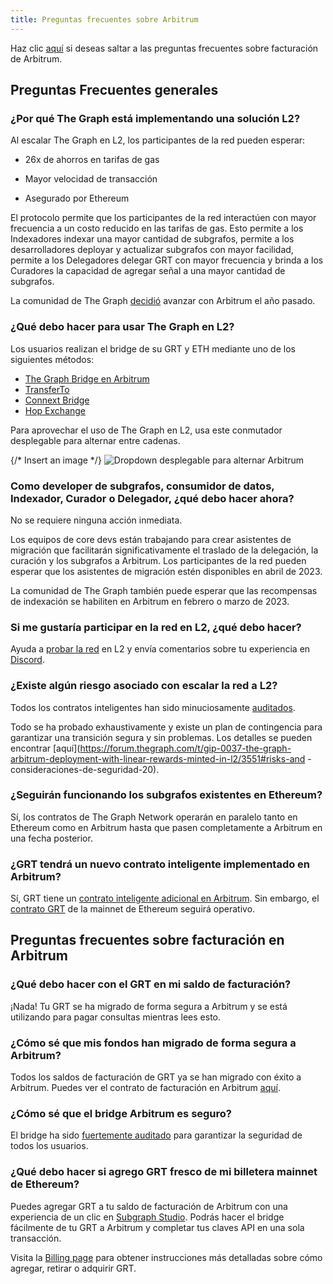 ```yaml
---
title: Preguntas frecuentes sobre Arbitrum
---
```


Haz clic [aquí](#billing-on-arbitrum-faqs) si deseas saltar a las preguntas frecuentes sobre facturación de Arbitrum.

## Preguntas Frecuentes generales

### ¿Por qué The Graph está implementando una solución L2?

Al escalar The Graph en L2, los participantes de la red pueden esperar:

- 26x de ahorros en tarifas de gas

- Mayor velocidad de transacción

- Asegurado por Ethereum

El protocolo permite que los participantes de la red interactúen con mayor frecuencia a un costo reducido en las tarifas de gas. Esto permite a los Indexadores indexar una mayor cantidad de subgrafos, permite a los desarrolladores deployar y actualizar subgrafos con mayor facilidad, permite a los Delegadores delegar GRT con mayor frecuencia y brinda a los Curadores la capacidad de agregar señal a una mayor cantidad de subgrafos.

La comunidad de The Graph [decidió](https://forum.thegraph.com/t/gip-0031-arbitrum-grt-bridge/3305) avanzar con Arbitrum el año pasado.

### ¿Qué debo hacer para usar The Graph en L2?

Los usuarios realizan el bridge de su GRT y ETH mediante uno de los siguientes métodos:

- [The Graph Bridge en Arbitrum](https://bridge.arbitrum.io/?l2ChainId=42161)
- [TransferTo](https://transferto.xyz/swap)
- [Connext Bridge](https://bridge.connext.network/)
- [Hop Exchange](https://app.hop.exchange/#/send?token=ETH)

Para aprovechar el uso de The Graph en L2, usa este conmutador desplegable para alternar entre cadenas.

{/* Insert an image */} ![Dropdown desplegable para alternar Arbitrum](/img/arbitrum-screenshot-toggle.png)

### Como developer de subgrafos, consumidor de datos, Indexador, Curador o Delegador, ¿qué debo hacer ahora?

No se requiere ninguna acción inmediata.

Los equipos de core devs están trabajando para crear asistentes de migración que facilitarán significativamente el traslado de la delegación, la curación y los subgrafos a Arbitrum. Los participantes de la red pueden esperar que los asistentes de migración estén disponibles en abril de 2023.

La comunidad de The Graph también puede esperar que las recompensas de indexación se habiliten en Arbitrum en febrero o marzo de 2023.

### Si me gustaría participar en la red en L2, ¿qué debo hacer?

Ayuda a [probar la red](https://testnet.thegraph.com/explorer) en L2 y envía comentarios sobre tu experiencia en [Discord](https://discord.gg/vtvv7FP).

### ¿Existe algún riesgo asociado con escalar la red a L2?

Todos los contratos inteligentes han sido minuciosamente [auditados](https://github.com/graphprotocol/contracts/blob/dev/audits/OpenZeppelin/2022-07-graph-arbitrum-bridge-audit.pdf).

Todo se ha probado exhaustivamente y existe un plan de contingencia para garantizar una transición segura y sin problemas. Los detalles se pueden encontrar [aquí](https://forum.thegraph.com/t/gip-0037-the-graph-arbitrum-deployment-with-linear-rewards-minted-in-l2/3551#risks-and -consideraciones-de-seguridad-20).

### ¿Seguirán funcionando los subgrafos existentes en Ethereum?

Sí, los contratos de The Graph Network operarán en paralelo tanto en Ethereum como en Arbitrum hasta que pasen completamente a Arbitrum en una fecha posterior.

### ¿GRT tendrá un nuevo contrato inteligente implementado en Arbitrum?

Sí, GRT tiene un [contrato inteligente adicional en Arbitrum](https://arbiscan.io/address/0x9623063377ad1b27544c965ccd7342f7ea7e88c7). Sin embargo, el [contrato GRT](https://etherscan.io/token/0xc944e90c64b2c07662a292be6244bdf05cda44a7) de la mainnet de Ethereum seguirá operativo.

## Preguntas frecuentes sobre facturación en Arbitrum

### ¿Qué debo hacer con el GRT en mi saldo de facturación?

¡Nada! Tu GRT se ha migrado de forma segura a Arbitrum y se está utilizando para pagar consultas mientras lees esto.

### ¿Cómo sé que mis fondos han migrado de forma segura a Arbitrum?

Todos los saldos de facturación de GRT ya se han migrado con éxito a Arbitrum. Puedes ver el contrato de facturación en Arbitrum [aquí](https://arbiscan.io/address/0x1B07D3344188908Fb6DEcEac381f3eE63C48477a).

### ¿Cómo sé que el bridge Arbitrum es seguro?

El bridge ha sido [fuertemente auditado](https://code4rena.com/contests/2022-10-the-graph-l2-bridge-contest) para garantizar la seguridad de todos los usuarios.

### ¿Qué debo hacer si agrego GRT fresco de mi billetera mainnet de Ethereum?

Puedes agregar GRT a tu saldo de facturación de Arbitrum con una experiencia de un clic en [Subgraph Studio](https://thegraph.com/studio/). Podrás hacer el bridge fácilmente de tu GRT a Arbitrum y completar tus claves API en una sola transacción.

Visita la [Billing page](https://thegraph.com/docs/en/billing/) para obtener instrucciones más detalladas sobre cómo agregar, retirar o adquirir GRT.
